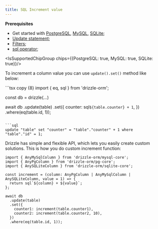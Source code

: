 ```yaml
---
title: SQL Increment value
---
```


**Prerequisites**
- Get started with [PostgreSQL](/docs/get-started-postgresql), [MySQL](/docs/get-started-mysql), [SQLite](/docs/get-started-sqlite);
- [Update statement](/docs/update);
- [Filters](/docs/operators);
- [sql operator](/docs/sql);

<IsSupportedChipGroup chips={{PostgreSQL: true, MySQL: true, SQLite: true}}/>

To increment a column value you can use `update().set()` method like below:

<Section>
```tsx copy {8}
import { eq, sql } from 'drizzle-orm';

const db = drizzle(...)
  
await db
  .update(table)
  .set({
    counter: sql`${table.counter} + 1`,
  })
  .where(eq(table.id, 1));
```

```sql
update "table" set "counter" = "table"."counter" + 1 where "table"."id" = 1;
```
</Section>

Drizzle has simple and flexible API, which lets you easily create custom solutions. This is how you do custom increment function:

```tsx copy
import { AnyMySqlColumn } from 'drizzle-orm/mysql-core';
import { AnyPgColumn } from 'drizzle-orm/pg-core';
import { AnySQLiteColumn } from 'drizzle-orm/sqlite-core';

const increment = (column: AnyPgColumn | AnyMySqlColumn | AnySQLiteColumn, value = 1) => {
  return sql`${column} + ${value}`;
};

await db
  .update(table)
  .set({
    counter1: increment(table.counter1),
    counter2: increment(table.counter2, 10),
  })
  .where(eq(table.id, 1));
```
